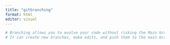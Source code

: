 ```yaml
---
title: "gitbranching"
format: html
editor: visual
---
```

```r
# Branching allows you to evolve your code without risking the Main branch
# It can create new branches, make edits, and push them to the main branch


```